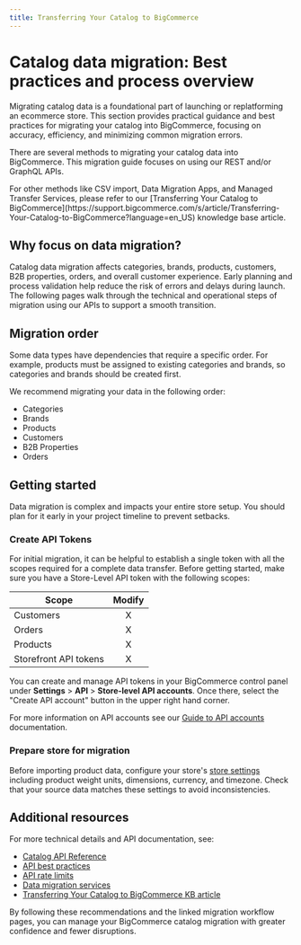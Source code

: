```yaml
---
title: Transferring Your Catalog to BigCommerce
---
```


# Catalog data migration: Best practices and process overview

Migrating catalog data is a foundational part of launching or replatforming an ecommerce store. This section provides practical guidance and best practices for migrating your catalog into BigCommerce, focusing on accuracy, efficiency, and minimizing common migration errors.

There are several methods to migrating your catalog data into BigCommerce. This migration guide focuses on using our REST and/or GraphQL APIs.

<Callout type='info'>
For other methods like CSV import, Data Migration Apps, and Managed Transfer Services, please refer to our [Transferring Your Catalog to BigCommerce](https://support.bigcommerce.com/s/article/Transferring-Your-Catalog-to-BigCommerce?language=en_US) knowledge base article.
</Callout>

## Why focus on data migration?

Catalog data migration affects categories, brands, products, customers, B2B properties, orders, and overall customer experience.
Early planning and process validation help reduce the risk of errors and delays during launch. The following pages walk through the technical and operational steps of migration using our APIs to support a smooth transition.

## Migration order

Some data types have dependencies that require a specific order. For example, products must be assigned to existing categories and brands, so categories and brands should be created first.

We recommend migrating your data in the following order:

- Categories
- Brands
- Products
- Customers
- B2B Properties
- Orders

## Getting started

<Callout type='info'>
	Data migration is complex and impacts your entire store setup. You should plan
	for it early in your project timeline to prevent setbacks.
</Callout>

### Create API Tokens

For initial migration, it can be helpful to establish a single token with all the scopes required for a complete data transfer.
Before getting started, make sure you have a Store-Level API token with the following scopes:

| Scope                 | Modify |
| --------------------- | :----: |
| Customers             |   X    |
| Orders                |   X    |
| Products              |   X    |
| Storefront API tokens |   X    |

You can create and manage API tokens in your BigCommerce control panel under **Settings** > **API** > **Store-level API accounts**.
Once there, select the "Create API account" button in the upper right hand corner.

For more information on API accounts see our [Guide to API accounts](https://developer.bigcommerce.com/docs/start/authentication/api-accounts) documentation.

### Prepare store for migration

Before importing product data, configure your store's [store settings](https://support.bigcommerce.com/s/article/Store-Settings) including product weight units, dimensions, currency, and timezone. Check that your source data matches these settings to avoid inconsistencies.

## Additional resources

For more technical details and API documentation, see:

- [Catalog API Reference](/docs/rest-catalog)
- [API best practices](/docs/start/best-practices)
- [API rate limits](/docs/start/best-practices/api-rate-limits)
- [Data migration services](https://www.bigcommerce.com/services/launch/#data-migration-services)
- [Transferring Your Catalog to BigCommerce KB article](https://support.bigcommerce.com/s/article/Transferring-Your-Catalog-to-BigCommerce?language=en_US)

By following these recommendations and the linked migration workflow pages, you can manage your BigCommerce catalog migration with greater confidence and fewer disruptions.
